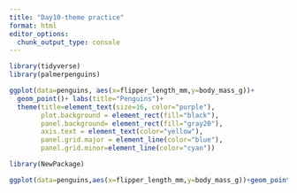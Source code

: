 ```yaml
---
title: "Day10-theme practice"
format: html
editor_options: 
  chunk_output_type: console
---
```



```r
library(tidyverse)
library(palmerpenguins)
```

```r
ggplot(data=penguins, aes(x=flipper_length_mm,y=body_mass_g))+
  geom_point()+ labs(title="Penguins")+
  theme(title=element_text(size=16, color="purple"),
        plot.background = element_rect(fill="black"),
        panel.background= element_rect(fill="gray20"),
        axis.text = element_text(color="yellow"),
        panel.grid.major = element_line(color="blue"),
        panel.grid.minor=element_line(color="cyan"))
```

```r
library(NewPackage)

ggplot(data=penguins,aes(x=flipper_length_mm,y=body_mass_g))+geom_point()+theme_eighties()

```

